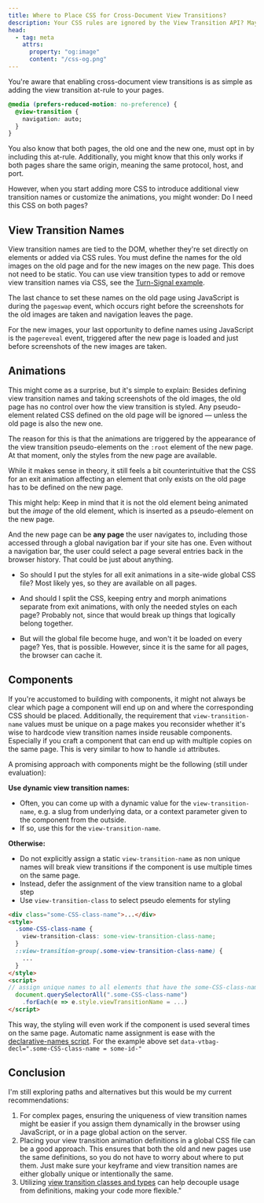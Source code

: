 ```yaml
---
title: Where to Place CSS for Cross-Document View Transitions?
description: Your CSS rules are ignored by the View Transition API? Maybe you put them in the wrong place.
head:
  - tag: meta
    attrs:
      property: "og:image"
      content: "/css-og.png"
---
```


You're aware that enabling cross-document view transitions is as simple as adding the view transition at-rule to your pages.

```css
@media (prefers-reduced-motion: no-preference) {
  @view-transition {
    navigation: auto;
  }
}
```
You also know that both pages, the old one and the new one, must opt in by including this at-rule. Additionally, you might know that this only works if both pages share the same origin, meaning the same protocol, host, and port.

However, when you start adding more CSS to introduce additional view transition names or customize the animations, you might wonder: Do I need this CSS on both pages?

## View Transition Names
View transition names are tied to the DOM, whether they're set directly on elements or added via CSS rules. You must define the names for the old images on the old page and for the new images on the new page. This does not need to be static. You can use view transition types to add or remove view transition names via CSS, see the [Turn-Signal example](/tools/turn-signal/#switching-transition-names).

The last chance to set these names on the old page using JavaScript is during the `pageswap` event, which occurs right before the screenshots for the old images are taken and navigation leaves the page.

For the new images, your last opportunity to define names using JavaScript is the `pagereveal` event, triggered after the new page is loaded and just before screenshots of the new images are taken.

## Animations
This might come as a surprise, but it's simple to explain: Besides defining view transition names and taking screenshots of the old images, the old page has no control over how the view transition is styled. Any pseudo-element related CSS defined on the old page will be ignored &mdash; unless the old page is also the new one.

The reason for this is that the animations are triggered by the appearance of the view transition pseudo-elements on the `:root` element of the new page. At that moment, only the styles from the new page are available.

While it makes sense in theory, it still feels a bit counterintuitive that the CSS for an exit animation affecting an element that only exists on the old page has to be defined on the new page.

This might help: Keep in mind that it is not the old element being animated but the _image_ of the old element, which is inserted as a pseudo-element on the new page.

And the new page can be **any page** the user navigates to, including those accessed through a global navigation bar if your site has one. Even without a navigation bar, the user could select a page several entries back in the browser history. That could be just about anything.

* So should I put the styles for all exit animations in a site-wide global CSS file? Most likely yes, so they are available on all pages.

* And should I split the CSS, keeping entry and morph animations separate from exit animations, with only the needed styles on each page? Probably not, since that would break up things that logically belong together.

* But will the global file become huge, and won't it be loaded on every page? Yes, that is possible. However, since it is the same for all pages, the browser can cache it.


## Components
If you're accustomed to building with components, it might not always be clear which page a component will end up on and where the corresponding CSS should be placed. Additionally, the requirement that `view-transition-name` values must be unique on a page makes you reconsider whether it's wise to hardcode view transition names inside reusable components. Especially if you craft a component that can end up with multiple copies on the same page. This is very similar to how to handle `id` attributes.

A promising approach with components might be the following (still under evaluation):

**Use dynamic view transition names:**
- Often, you can come up with a dynamic value for the `view-transition-name`, e.g. a slug from underlying data, or a context parameter given to the component from the outside.
- If so, use this for the `view-transition-name`.

**Otherwise:**
- Do not explicitly assign a static `view-transition-name` as non unique names will break view transitions if the component is use multiple times on the same page.
- Instead, defer the assignment of the view transition name to a global step
- Use `view-transition-class` to select pseudo elements for styling
```html
<div class="some-CSS-class-name">...</div>
<style>
  .some-CSS-class-name {
    view-transition-class: some-view-transition-class-name;
  }
  ::view-transition-group(.some-view-transition-class-name) {
    ...
  }
</style>
<script>
// assign unique names to all elements that have the some-CSS-class-name class
  document.querySelectorAll(".some-CSS-class-name")
    .forEach(e => e.style.viewTransitionName = ...)
</script>
```

This way, the styling will even work if the component is used several times on the same page. Automatic name assignment is ease with the [declarative-names script](/tools/utensil-drawer/#declarative-names). For the example above set `data-vtbag-decl=".some-CSS-class-name = some-id-"`


## Conclusion
I'm still exploring paths and alternatives but this would be my current recommendations:
1. For complex pages, ensuring the uniqueness of view transition names might be easier if you assign them dynamically in the browser using JavaScript, or in a page global action on the server.
2. Placing your view transition animation definitions in a global CSS file can be a good approach. This ensures that both the old and new pages use the same definitions, so you do not have to worry about where to put them. Just make sure your keyframe and view transition names are either globally unique or intentionally the same.
3. Utilizing [view transition classes and types](/basics/styling/#with-classes) can help decouple usage from definitions, making your code more flexible."
